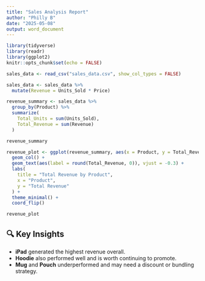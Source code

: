 ---
title: "Sales Analysis Report"
author: "Philly B"
date: "2025-05-08"
output: word_document
---

```{r setup, include=FALSE}
library(tidyverse)
library(readr)
library(ggplot2)
knitr::opts_chunk$set(echo = FALSE)
```

```{r load-data}
sales_data <- read_csv("sales_data.csv", show_col_types = FALSE)

sales_data <- sales_data %>% 
  mutate(Revenue = Units_Sold * Price)
```

```{r summary-table}
revenue_summary <- sales_data %>% 
  group_by(Product) %>% 
  summarize(
    Total_Units = sum(Units_Sold),
    Total_Revenue = sum(Revenue)
  )

revenue_summary
```

```{r revenue-plot, fig.width=7, fig.height=5}
revenue_plot <- ggplot(revenue_summary, aes(x = Product, y = Total_Revenue, fill = Product)) +
  geom_col() +
  geom_text(aes(label = round(Total_Revenue, 0)), vjust = -0.3) +
  labs(
    title = "Total Revenue by Product",
    x = "Product",
    y = "Total Revenue"
  ) +
  theme_minimal() +
  coord_flip()

revenue_plot
```

## 🔍 Key Insights

- **iPad** generated the highest revenue overall.
- **Hoodie** also performed well and is worth continuing to promote.
- **Mug** and **Pouch** underperformed and may need a discount or bundling strategy.

